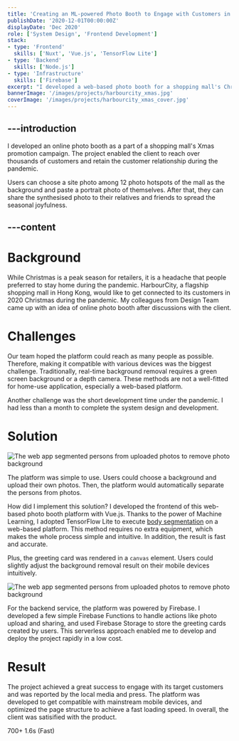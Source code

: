 ```yaml
---
title: 'Creating an ML-powered Photo Booth to Engage with Customers in Christmas'
publishDate: '2020-12-01T00:00:00Z'
displayDate: 'Dec 2020'
role: ['System Design', 'Frontend Development']
stack:
- type: 'Frontend'
  skills: ['Nuxt', 'Vue.js', 'TensorFlow Lite']
- type: 'Backend'
  skills: ['Node.js']
- type: 'Infrastructure'
  skills: ['Firebase']
excerpt: "I developed a web-based photo booth for a shopping mall's Christmas campaign in 2020. The site was powered by a machine learning solution to execute a real-time background removal process on mobile devices."
bannerImage: '/images/projects/harbourcity_xmas.jpg'
coverImage: '/images/projects/harbourcity_xmas_cover.jpg'
---
```


---introduction
---
I developed an online photo booth as a part of a shopping mall's Xmas promotion campaign. The project enabled the client to reach over thousands of customers and retain the customer relationship during the pandemic.

Users can choose a site photo among 12 photo hotspots of the mall as the background and paste a portrait photo of themselves. After that, they can share the synthesised photo to their relatives and friends to spread the seasonal joyfulness.

---content
---
# Background
While Christmas is a peak season for retailers, it is a headache that people preferred to stay home during the pandemic. HarbourCity, a flagship shopping mall in Hong Kong, would like to get connected to its customers in 2020 Christmas during the pandemic. My colleagues from Design Team came up with an idea of online photo booth after discussions with the client.

# Challenges
Our team hoped the platform could reach as many people as possible. Therefore, making it compatible with various devices was the biggest challenge. Traditionally, real-time background removal requires a green screen background or a depth camera. These methods are not a well-fitted for home-use application, especially a web-based platform.

Another challenge was the short development time under the pandemic. I had less than a month to complete the system design and development.

# Solution
<Image src="/images/projects/harbourcity_xmas_flow.jpg" alt="The web app segmented persons from uploaded photos to remove photo background" caption="Flow of the Photo Booth" />

The platform was simple to use. Users could choose a background and upload their own photos. Then, the platform would automatically separate the persons from photos.

How did I implement this solution? I developed the frontend of this web-based photo booth platform with Vue.js. Thanks to the power of Machine Learning, I adopted TensorFlow Lite to execute [body segmentation](https://blog.tensorflow.org/2022/01/body-segmentation.html) on a web-based platform. This method requires no extra equipment, which makes the whole process simple and intuitive. In addition, the result is fast and accurate.

Plus, the greeting card was rendered in a `canvas` element. Users could slightly adjust the background removal result on their mobile devices intuitively.

<Image src="/images/projects/harbourcity_xmas_segment.jpg" alt="The web app segmented persons from uploaded photos to remove photo background" caption="Process of Person Segmentation" />

For the backend service, the platform was powered by Firebase. I developed a few simple Firebase Functions to handle actions like photo upload and sharing, and used Firebase Storage to store the greeting cards created by users. This serverless approach enabled me to develop and deploy the project rapidly in a low cost.

# Result
The project achieved a great success to engage with its target customers and was reported by the local media and press. The platform was developed to get compatible with mainstream mobile devices, and optimized the page structure to achieve a fast loading speed. In overall, the client was satisified with the product.

<Stats>
    <StatItem label="Digital greeting cards created">700+</StatItem>
    <StatItem label="Google Speed Index">1.6s <span className="text-lg">(Fast)</span></StatItem>
</Stats>